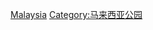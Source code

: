 {{Commonscat|Amusement parks in Malaysia}}

[[Category:各国主题公园|Malaysia]]
[[Category:马来西亚公园|Category:马来西亚公园]]